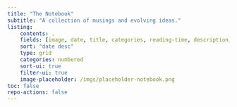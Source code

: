 ```yaml
---
title: "The Notebook"
subtitle: "A collection of musings and evolving ideas."
listing:
    contents: .
    fields: [image, date, title, categories, reading-time, description, file-modified]
    sort: "date desc"
    type: grid
    categories: numbered
    sort-ui: true
    filter-ui: true
    image-placeholder: /imgs/placeholder-notebook.png
toc: false
repo-actions: false
---
```

